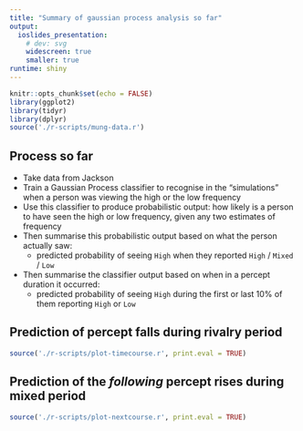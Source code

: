 ```yaml
---
title: "Summary of gaussian process analysis so far"
output: 
  ioslides_presentation:
    # dev: svg
    widescreen: true
    smaller: true
runtime: shiny
---
```


```r
knitr::opts_chunk$set(echo = FALSE)
library(ggplot2)
library(tidyr)
library(dplyr)
source('./r-scripts/mung-data.r')
```

## Process so far

* Take data from Jackson
* Train a Gaussian Process classifier to recognise in the "simulations" when a person was viewing the high or the low frequency
* Use this classifier to produce probabilistic output: how likely is a person to have seen the high or low frequency, given any two estimates of frequency
* Then summarise this probabilistic output based on what the person actually saw:
  + predicted probability of seeing `High` when they reported `High` / `Mixed` / `Low`
* Then summarise the classifier output based on when in a percept duration it occurred:
  + predicted probability of seeing `High` during the first or last 10% of them reporting `High` or `Low`


## Prediction of percept falls during rivalry period

```r
source('./r-scripts/plot-timecourse.r', print.eval = TRUE)
```

## Prediction of the *following* percept rises during mixed period

```r
source('./r-scripts/plot-nextcourse.r', print.eval = TRUE)
```

